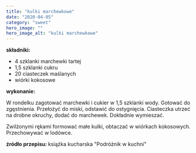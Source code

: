 ```yaml
---
title: "kulki marchewkowe"
date: "2020-04-05"
category: "sweet"
hero_image: ""
hero_image_alt: "kulki marchewkowe"
---
```


<!--more ... -->

<strong>składniki:</strong>
<ul>
  <li>4 szklanki marchewki tartej</li>
  <li>1,5 szklanki cukru</li>
  <li>20 ciasteczek maślanych</li>
  <li>wiórki kokosowe</li>
</ul>
<strong>wykonanie:</strong>

W rondelku zagotować marchewki i cukier w 1,5 szklanki wody. Gotować do zgęstnienia. Przełożyć do miski, odstawić do ostygnięcia. Ciasteczka utrzeć na drobne okruchy, dodać do marchewek. Dokładnie wymieszać.

Zwilżonymi rękami formować małe kulki, obtaczać w wiórkach kokosowych. Przechowywać w lodówce.

<strong>źródło przepisu: </strong>książka kucharska "Podróżnik w kuchni"

